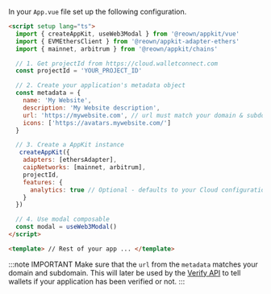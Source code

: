 
In your `App.vue` file set up the following configuration.

```html
<script setup lang="ts">
  import { createAppKit, useWeb3Modal } from '@reown/appkit/vue'
  import { EVMEthersClient } from '@reown/appkit-adapter-ethers'
  import { mainnet, arbitrum } from '@reown/appkit/chains'

  // 1. Get projectId from https://cloud.walletconnect.com
  const projectId = 'YOUR_PROJECT_ID'

  // 2. Create your application's metadata object
  const metadata = {
    name: 'My Website',
    description: 'My Website description',
    url: 'https://mywebsite.com', // url must match your domain & subdomain
    icons: ['https://avatars.mywebsite.com/']
  }

  // 3. Create a AppKit instance
   createAppKit({
    adapters: [ethersAdapter],
    caipNetworks: [mainnet, arbitrum],
    projectId,
    features: {
      analytics: true // Optional - defaults to your Cloud configuration
    }
  })

  // 4. Use modal composable
  const modal = useWeb3Modal()
</script>

<template> // Rest of your app ... </template>
```

:::note IMPORTANT
Make sure that the `url` from the `metadata` matches your domain and subdomain. This will later be used by the [Verify API](../../../../cloud/verify.mdx) to tell wallets if your application has been verified or not.
:::
